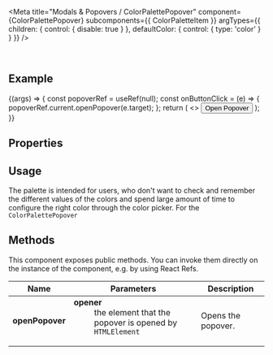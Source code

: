 
<Meta
  title="Modals & Popovers / ColorPalettePopover"
  component={ColorPalettePopover}
  subcomponents={{ ColorPaletteItem }}
  argTypes={{
    children: { control: { disable: true } },
    defaultColor: { control: { type: 'color' } }
  }}
/>

<DocsHeader />

<br />

## Example

<Canvas>
  <Story name="Default">
    {(args) => {
      const popoverRef = useRef(null);
      const onButtonClick = (e) => {
        popoverRef.current.openPopover(e.target);
      };
      return (
        <>
          <Button onClick={onButtonClick}>Open Popover</Button>
          <ColorPalettePopover {...args} ref={popoverRef}>
            <ColorPaletteItem value="pink" />
            <ColorPaletteItem value="darkblue" />
            <ColorPaletteItem value="#444444" />
            <ColorPaletteItem value="rgb(0,200,0)" />
            <ColorPaletteItem value="green" />
            <ColorPaletteItem value="darkred" />
            <ColorPaletteItem value="yellow" />
            <ColorPaletteItem value="blue" />
            <ColorPaletteItem value="cyan" />
            <ColorPaletteItem value="orange" />
            <ColorPaletteItem value="#5480e7" />
            <ColorPaletteItem value="#ff6699" />
          </ColorPalettePopover>
        </>
      );
    }}
  </Story>
</Canvas>

## Properties

<ArgsTable story="." />

## Usage

The palette is intended for users, who don't want to check and remember the different values of the colors and spend large amount of time to configure the right color through the color picker. For the `ColorPalettePopover`

## Methods

This component exposes public methods. You can invoke them directly on the instance of the component, e.g. by using React Refs.

| Name            | Parameters                                                                                                                                                    | Description        |
| --------------- | ------------------------------------------------------------------------------------------------------------------------------------------------------------- | ------------------ |
| **openPopover** | <dl><dt className="methodText">**opener**</dt><dd className="methodText">the element that the popover is opened by</dd><dd><code>HTMLElement</code></dd></dl> | Opens the popover. |

<Footer />
